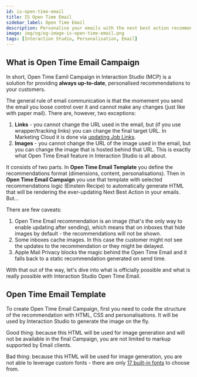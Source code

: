 ```yaml
---
id: is-open-time-email
title: IS Open Time Email
sidebar_label: Open Time Email
description: Personalise your emails with the next best action recommendations. In real time. Even after delivery. Magic.
image: img/og/og-image-is-open-time-email.png
tags: [Interaction Studio, Personalisation, Email]
---
```



<LeadText content='Personalise your emails with the next best action recommendations. In real time. Even after delivery. Magic.' />

## What is Open Time Email Campaign

In short, Open Time Eamil Campaign in Interaction Studio (MCP) is a solution for providing __always up-to-date__, personalised recommendations to your customers.

The general rule of email communication is that the momement you send the email you loose control over it and cannot make any changes (just like with paper mail). There are, however, two exceptions:

1. __Links__ - you cannot change the URL used in the email, but (if you use wrapper/tracking links) you can change the final target URL. In Marketing Cloud it is done via [updating Job Links](https://help.salesforce.com/s/articleView?id=sf.mc_es_update_joblinks_overview.htm).
2. __Images__ - you cannot change the URL of the image used in the email, but you can change the image that is hosted behind that URL. This is exactly what Open Time Email feature in Interaction Studio is all about.

It consists of two parts. In __Open Time Email Template__ you define the recommendations format (dimensions, content, personalisations). Then in __Open Time Email Campaign__ you use that template with selected recommendations logic (Einstein Recipe) to automatically generate HTML that will be rendering the ever-updating Next Best Action in your emails. But...

There are few caveats:

1. Open Time Email recommendation is an image (that's the only way to enable updating after sending), which means that on inboxes that hide images by default - the recommendations will not be shown.
2. Some inboxes cache images. In this case the customer might not see the updates to the recommendation or they might be delayed.
3. Apple Mail Privacy blocks the magic behind the Open Time Email and it falls back to a static recommendation generated on send time.

With that out of the way, let's dive into what is officially possible and what is really possible with Interaction Studio Open Time Email.

## Open Time Email Template

To create Open Time Email Campaign, first you need to code the structure of the recommendation with HTML, CSS and personalisations. It will be used by Interaction Studio to generate the image on the fly.

Good thing: because this HTML will be used for image generation and will not be available in the final Campaign, you are not limited to markup supported by Email clients.

Bad thing: because this HTML will be used for image generation, you are not able to leverage custom fonts - there are only [17 built-in fonts](https://doc.evergage.com/display/EKB/Create+Open-Time+Item+Templates#CreateOpenTimeItemTemplates-AvailableFontsforEmail) to choose from.

